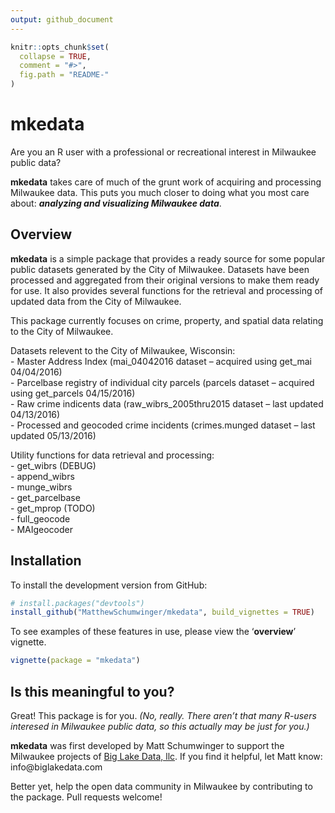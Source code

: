 ```yaml
---
output: github_document
---
```


<!-- README.md is generated from README.Rmd. Please edit that file -->

```r
knitr::opts_chunk$set(
  collapse = TRUE,
  comment = "#>",
  fig.path = "README-"
)
```

# mkedata

Are you an R user with a professional or recreational interest in Milwaukee 
public data?

**mkedata** takes care of much of the grunt work of acquiring and 
processing Milwaukee data. This puts you much closer to doing what you most 
care about: ***analyzing and visualizing Milwaukee data***.

## Overview

**mkedata** is a simple package that provides a ready source for some popular 
public datasets generated by the City of Milwaukee. Datasets have been processed 
and aggregated from their original versions to make them ready for use. It also 
provides several functions for the retrieval and processing of updated data from 
the City of Milwaukee.

This package currently focuses on crime, property, and spatial data relating to 
the City of Milwaukee.

Datasets relevent to the City of Milwaukee, Wisconsin:  
  - Master Address Index (mai_04042016 dataset -- acquired using get_mai 04/04/2016)  
  - Parcelbase registry of individual city parcels (parcels dataset -- acquired using get_parcels 04/15/2016)  
  - Raw crime indicents data (raw_wibrs_2005thru2015 dataset -- last updated 04/13/2016)  
  - Processed and geocoded crime incidents (crimes.munged dataset -- last updated 05/13/2016)  

Utility functions for data retrieval and processing:  
  - get_wibrs (DEBUG)  
  - append_wibrs  
  - munge_wibrs  
  - get_parcelbase  
  - get_mprop (TODO)  
  - full_geocode  
  - MAIgeocoder  

## Installation

To install the development version from GitHub:

```r
# install.packages("devtools")
install_github("MatthewSchumwinger/mkedata", build_vignettes = TRUE)
```

To see examples of these features in use, please view the '**overview**' vignette.

```r
vignette(package = "mkedata")
```

## Is this meaningful to you?

Great! This package is for you. *(No, really. There aren't that many R-users interesed in 
Milwaukee public data, so this actually may be just for you.)*

**mkedata** was first developed by Matt Schumwinger to support the 
Milwaukee projects of [Big Lake Data, llc](www.biglakedata.com). If you find 
it helpful, let Matt know: info@biglakedata.com

Better yet, help the open data community in Milwaukee by contributing to the 
package. Pull requests welcome!


